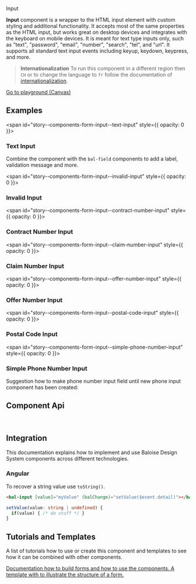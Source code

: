 
<bal-doc-banner id="story--components-form-input--basic" >Input</bal-doc-banner>

<bal-doc-lead>
  <b>Input</b> component is a wrapper to the HTML input element with custom styling and additional functionality. It
  accepts most of the same properties as the HTML input, but works great on desktop devices and integrates with the
  keyboard on mobile devices. It is meant for text type inputs only, such as "text", "password", "email", "number",
  "search", "tel", and "url". It supports all standard text input events including keyup, keydown, keypress, and more.
</bal-doc-lead>

> **Internationalization** To run this component in a different region then `CH` or to change the language to `fr` follow the documentation of [internationalization](?path=/docs/development-getting-started-internationalization--page).

<Canvas withSource="open">
  <Story id="components-form-input--basic" />
</Canvas>

<bal-doc-app>
  <bal-button-group class="mb-large" position="center">
    <a class="button is-primary" href="?path=/story/components-form-input--basic">
      Go to playground (Canvas)
    </a>
    <bal-doc-stackblitz template={Basic.parameters.docs.source.code} modules="input"></bal-doc-stackblitz>
  </bal-button-group>
</bal-doc-app>

## Examples

<span id="story--components-form-input--text-input" style={{ opacity: 0 }}></span>

### Text Input

Combine the component with the `bal-field` components to add a label, validation message and more.

<Canvas>
  <Story id="components-form-input--text-input" />
</Canvas>

<span id="story--components-form-input--invalid-input" style={{ opacity: 0 }}></span>

### Invalid Input

<Canvas>
  <Story id="components-form-input--invalid-input" />
</Canvas>

<span id="story--components-form-input--contract-number-input" style={{ opacity: 0 }}></span>

### Contract Number Input

<Canvas>
  <Story id="components-form-input--contract-number-input" />
</Canvas>

<span id="story--components-form-input--claim-number-input" style={{ opacity: 0 }}></span>

### Claim Number Input

<Canvas>
  <Story id="components-form-input--claim-number-input" />
</Canvas>

<span id="story--components-form-input--offer-number-input" style={{ opacity: 0 }}></span>

### Offer Number Input

<Canvas>
  <Story id="components-form-input--offer-number-input" />
</Canvas>

<span id="story--components-form-input--postal-code-input" style={{ opacity: 0 }}></span>

### Postal Code Input

<Canvas>
  <Story id="components-form-input--postal-code-input" />
</Canvas>

<span id="story--components-form-input--simple-phone-number-input" style={{ opacity: 0 }}></span>

### Simple Phone Number Input

Suggestion how to make phone number input field until new phone input component has been created:

<Canvas>
  <Story id="components-form-input--simple-phone-number-input" />
</Canvas>

## Component Api

<Description markdown={readme} />

<br />

## Integration

This documentation explains how to implement and use Baloise Design System components across different technologies.

<bal-doc-link-list>
  <a href="?path=/docs/development-getting-started-html5-overview--page">
    <bal-doc-link-list-item template="html5"></bal-doc-link-list-item>
  </a>
  <a href="?path=/docs/development-getting-started-vue-overview--page">
    <bal-doc-link-list-item template="vue"></bal-doc-link-list-item>
  </a>
  <a href="?path=/docs/development-getting-started-angular-overview--page">
    <bal-doc-link-list-item template="angular"></bal-doc-link-list-item>
  </a>
  <a href="?path=/docs/development-getting-started-react-overview--page">
    <bal-doc-link-list-item template="react"></bal-doc-link-list-item>
  </a>
</bal-doc-link-list>

### Angular

To recover a string value use `toString()`.

```html
<bal-input [value]="myValue" (balChange)="setValue($event.detail)"></bal-input>
```

```typescript
setValue(value: string | undefined) {
  if(value) { /* do stuff */ }
}
```

## Tutorials and Templates

A list of tutorials how to use or create this component and templates to see how it can
be combined with other components.

<bal-doc-link-list one-column>
  <a href="?path=/story/implementation-form--page">
    <bal-doc-link-list-item image={IconDocument} subject="Form Tutorial">
      Documentation how to build forms and how to use the components.
    </bal-doc-link-list-item>
  </a>
  <a href="?path=/story/design-common-templates--contact-form">
    <bal-doc-link-list-item image={IconAccount} subject="Template Contact Form">
      A template with to illustrate the structure of a form.
    </bal-doc-link-list-item>
  </a>

</bal-doc-link-list>

<Description markdown={testing} />

<bal-doc-github link="/components/form/bal-input/stories/bal-input.docs.mdx"></bal-doc-github>
